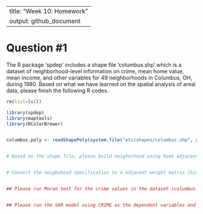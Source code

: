 
---
title: "Week 10: Homework"
output: github_document
---

# Question \#1

The R package 'spdep' includes a shape file 'columbus.shp' which is a dataset of
neighborhood-level information on crime, mean home value, mean income, and other
variables for 49 neighborhoods in Columbus, OH, during 1980. Based on what we
have learned on the spatial analysis of areal data, please finish the following
R codes.

```r
rm(list=ls())

library(spdep)
library(maptools)
library(RColorBrewer)


columbus.poly <- readShapePoly(system.file("etc/shapes/columbus.shp", package="spdep")[1])


# Based on the shape file, please build neighorhood using Rook adjacency rule (hint: poly2nb).


# Convert the neigbohood specification to a adjacent weight matrix (hint:nb2listw)


## Please run Moran test for the crime values in the dataset (columbus.poly$CRIME), and explain the output (hint:moran.test).


## Please run the SAR model using CRIME as the dependent variables and house values (HOVAL) and income (INC) as your explanatory variables, and explain the outputs (hint:spautolm). 


```
